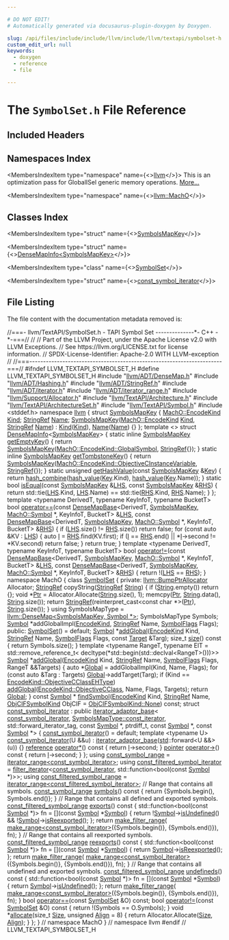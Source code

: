 ```yaml
---

# DO NOT EDIT!
# Automatically generated via docusaurus-plugin-doxygen by Doxygen.

slug: /api/files/include/include/llvm/include/llvm/textapi/symbolset-h
custom_edit_url: null
keywords:
  - doxygen
  - reference
  - file

---
```





# The `SymbolSet.h` File Reference

<DoxygenPage pluginConfig={pluginConfig}>



## Included Headers

<IncludesList>
<IncludesListItem
  filePath="llvm/ADT/DenseMap.h"
  permalink="/docs/api/files/include/include/llvm/include/llvm/adt/densemap-h"
  isLocal="true" />
<IncludesListItem
  filePath="llvm/ADT/Hashing.h"
  permalink="/docs/api/files/include/include/llvm/include/llvm/adt/hashing-h"
  isLocal="true" />
<IncludesListItem
  filePath="llvm/ADT/StringRef.h"
  permalink="/docs/api/files/include/include/llvm/include/llvm/adt/stringref-h"
  isLocal="true" />
<IncludesListItem
  filePath="llvm/ADT/iterator.h"
  permalink="/docs/api/files/include/include/llvm/include/llvm/adt/iterator-h"
  isLocal="true" />
<IncludesListItem
  filePath="llvm/ADT/iterator_range.h"
  permalink="/docs/api/files/include/include/llvm/include/llvm/adt/iterator-range-h"
  isLocal="true" />
<IncludesListItem
  filePath="llvm/Support/Allocator.h"
  permalink="/docs/api/files/include/include/llvm/include/llvm/support/allocator-h"
  isLocal="true" />
<IncludesListItem
  filePath="llvm/TextAPI/Architecture.h"
  permalink="/docs/api/files/include/include/llvm/include/llvm/textapi/architecture-h"
  isLocal="true" />
<IncludesListItem
  filePath="llvm/TextAPI/ArchitectureSet.h"
  permalink="/docs/api/files/include/include/llvm/include/llvm/textapi/architectureset-h"
  isLocal="true" />
<IncludesListItem
  filePath="llvm/TextAPI/Symbol.h"
  permalink="/docs/api/files/include/include/llvm/include/llvm/textapi/symbol-h"
  isLocal="true" />
<IncludesListItem
  filePath="stddef.h"
  permalink=""
  isLocal="false" />
</IncludesList>

## Namespaces Index

<MembersIndex>

<MembersIndexItem
  type="namespace"
  name={<><a href="/docs/api/namespaces/llvm">llvm</a></>}>
This is an optimization pass for GlobalISel generic memory operations. <a href="/docs/api/namespaces/llvm/#details">More...</a>
</MembersIndexItem>

<MembersIndexItem
  type="namespace"
  name={<><a href="/docs/api/namespaces/llvm/macho">llvm::MachO</a></>}>
</MembersIndexItem>

</MembersIndex>

## Classes Index

<MembersIndex>

<MembersIndexItem
  type="struct"
  name={<><a href="/docs/api/structs/llvm/symbolsmapkey">SymbolsMapKey</a></>}>
</MembersIndexItem>

<MembersIndexItem
  type="struct"
  name={<><a href="/docs/api/structs/llvm/densemapinfo-4419323fe1870f687cbe8676cd896455">DenseMapInfo&lt;SymbolsMapKey&gt;</a></>}>
</MembersIndexItem>

<MembersIndexItem
  type="class"
  name={<><a href="/docs/api/classes/llvm/macho/symbolset">SymbolSet</a></>}>
</MembersIndexItem>

<MembersIndexItem
  type="struct"
  name={<><a href="/docs/api/structs/llvm/macho/symbolset/const-symbol-iterator">const_symbol_iterator</a></>}>
</MembersIndexItem>

</MembersIndex>


## File Listing

The file content with the documentation metadata removed is:

<ProgramListing>

<Link id="l00001" /><CodeLine lineNumber="1"><span class="doxyHighlightComment">//===- llvm/TextAPI/SymbolSet.h - TAPI Symbol Set --------------&#42;- C++ -&#42;-===//</span></CodeLine>
<Link id="l00002" /><CodeLine lineNumber="2"><span class="doxyHighlightComment">//</span></CodeLine>
<Link id="l00003" /><CodeLine lineNumber="3"><span class="doxyHighlightComment">// Part of the LLVM Project, under the Apache License v2.0 with LLVM Exceptions.</span></CodeLine>
<Link id="l00004" /><CodeLine lineNumber="4"><span class="doxyHighlightComment">// See https://llvm.org/LICENSE.txt for license information.</span></CodeLine>
<Link id="l00005" /><CodeLine lineNumber="5"><span class="doxyHighlightComment">// SPDX-License-Identifier: Apache-2.0 WITH LLVM-exception</span></CodeLine>
<Link id="l00006" /><CodeLine lineNumber="6"><span class="doxyHighlightComment">//</span></CodeLine>
<Link id="l00007" /><CodeLine lineNumber="7"><span class="doxyHighlightComment">//===----------------------------------------------------------------------===//</span></CodeLine>
<Link id="l00008" /><CodeLine lineNumber="8"></CodeLine>
<Link id="l00009" /><CodeLine lineNumber="9"><span class="doxyHighlightPreprocessor">#ifndef LLVM&#95;TEXTAPI&#95;SYMBOLSET&#95;H</span></CodeLine>
<Link id="l00010" /><CodeLine lineNumber="10"><span class="doxyHighlightPreprocessor">#define LLVM&#95;TEXTAPI&#95;SYMBOLSET&#95;H</span></CodeLine>
<Link id="l00011" /><CodeLine lineNumber="11"></CodeLine>
<Link id="l00012" /><CodeLine lineNumber="12"><span class="doxyHighlightPreprocessor">#include &quot;<a href="/docs/api/files/include/include/llvm/include/llvm/adt/densemap-h">llvm/ADT/DenseMap.h</a>&quot;</span></CodeLine>
<Link id="l00013" /><CodeLine lineNumber="13"><span class="doxyHighlightPreprocessor">#include &quot;<a href="/docs/api/files/include/include/llvm/include/llvm/adt/hashing-h">llvm/ADT/Hashing.h</a>&quot;</span></CodeLine>
<Link id="l00014" /><CodeLine lineNumber="14"><span class="doxyHighlightPreprocessor">#include &quot;<a href="/docs/api/files/include/include/llvm/include/llvm/adt/stringref-h">llvm/ADT/StringRef.h</a>&quot;</span></CodeLine>
<Link id="l00015" /><CodeLine lineNumber="15"><span class="doxyHighlightPreprocessor">#include &quot;<a href="/docs/api/files/include/include/llvm/include/llvm/adt/iterator-h">llvm/ADT/iterator.h</a>&quot;</span></CodeLine>
<Link id="l00016" /><CodeLine lineNumber="16"><span class="doxyHighlightPreprocessor">#include &quot;<a href="/docs/api/files/include/include/llvm/include/llvm/adt/iterator-range-h">llvm/ADT/iterator&#95;range.h</a>&quot;</span></CodeLine>
<Link id="l00017" /><CodeLine lineNumber="17"><span class="doxyHighlightPreprocessor">#include &quot;<a href="/docs/api/files/include/include/llvm/include/llvm/support/allocator-h">llvm/Support/Allocator.h</a>&quot;</span></CodeLine>
<Link id="l00018" /><CodeLine lineNumber="18"><span class="doxyHighlightPreprocessor">#include &quot;<a href="/docs/api/files/include/include/llvm/include/llvm/textapi/architecture-h">llvm/TextAPI/Architecture.h</a>&quot;</span></CodeLine>
<Link id="l00019" /><CodeLine lineNumber="19"><span class="doxyHighlightPreprocessor">#include &quot;<a href="/docs/api/files/include/include/llvm/include/llvm/textapi/architectureset-h">llvm/TextAPI/ArchitectureSet.h</a>&quot;</span></CodeLine>
<Link id="l00020" /><CodeLine lineNumber="20"><span class="doxyHighlightPreprocessor">#include &quot;<a href="/docs/api/files/include/include/llvm/include/llvm/textapi/symbol-h">llvm/TextAPI/Symbol.h</a>&quot;</span></CodeLine>
<Link id="l00021" /><CodeLine lineNumber="21"><span class="doxyHighlightPreprocessor">#include &lt;stddef.h&gt;</span></CodeLine>
<Link id="l00022" /><CodeLine lineNumber="22"></CodeLine>
<Link id="l00023" /><CodeLine lineNumber="23"><span class="doxyHighlightKeyword">namespace </span><span class="doxyHighlight"><a href="/docs/api/namespaces/llvm">llvm</a> &#123;</span></CodeLine>
<Link id="l00024" /><CodeLine lineNumber="24"></CodeLine>
<Link id="l00025" /><CodeLine lineNumber="25" lineLink="/docs/api/structs/llvm/symbolsmapkey"><span class="doxyHighlightKeyword">struct </span><span class="doxyHighlight"><a href="/docs/api/structs/llvm/symbolsmapkey/#ab514f0e7c2d7538eebf63d793d706527">SymbolsMapKey</a> &#123;</span></CodeLine>
<Link id="l00026" /><CodeLine lineNumber="26" lineLink="/docs/api/structs/llvm/symbolsmapkey/#ae9c421602a892eadfe3e7fbe2c8a2f96"><span class="doxyHighlight">  <a href="/docs/api/namespaces/llvm/macho/#aaa6d69f240a43a0024742035255f09ad">MachO::EncodeKind</a> <a href="/docs/api/structs/llvm/symbolsmapkey/#ae9c421602a892eadfe3e7fbe2c8a2f96">Kind</a>;</span></CodeLine>
<Link id="l00027" /><CodeLine lineNumber="27" lineLink="/docs/api/structs/llvm/symbolsmapkey/#aa554db5f133c0ba9727c2445ae4f0655"><span class="doxyHighlight">  <a href="/docs/api/classes/llvm/stringref">StringRef</a> <a href="/docs/api/structs/llvm/symbolsmapkey/#aa554db5f133c0ba9727c2445ae4f0655">Name</a>;</span></CodeLine>
<Link id="l00028" /><CodeLine lineNumber="28"></CodeLine>
<Link id="l00029" /><CodeLine lineNumber="29" lineLink="/docs/api/structs/llvm/symbolsmapkey/#ab514f0e7c2d7538eebf63d793d706527"><span class="doxyHighlight">  <a href="/docs/api/structs/llvm/symbolsmapkey/#ab514f0e7c2d7538eebf63d793d706527">SymbolsMapKey</a>(<a href="/docs/api/namespaces/llvm/macho/#aaa6d69f240a43a0024742035255f09ad">MachO::EncodeKind</a> <a href="/docs/api/structs/llvm/symbolsmapkey/#ae9c421602a892eadfe3e7fbe2c8a2f96">Kind</a>, <a href="/docs/api/classes/llvm/stringref">StringRef</a> <a href="/docs/api/structs/llvm/symbolsmapkey/#aa554db5f133c0ba9727c2445ae4f0655">Name</a>)</span></CodeLine>
<Link id="l00030" /><CodeLine lineNumber="30"><span class="doxyHighlight">      : <a href="/docs/api/structs/llvm/symbolsmapkey/#ae9c421602a892eadfe3e7fbe2c8a2f96">Kind</a>(<a href="/docs/api/structs/llvm/symbolsmapkey/#ae9c421602a892eadfe3e7fbe2c8a2f96">Kind</a>), <a href="/docs/api/structs/llvm/symbolsmapkey/#aa554db5f133c0ba9727c2445ae4f0655">Name</a>(<a href="/docs/api/structs/llvm/symbolsmapkey/#aa554db5f133c0ba9727c2445ae4f0655">Name</a>) &#123;&#125;</span></CodeLine>
<Link id="l00031" /><CodeLine lineNumber="31"><span class="doxyHighlight">&#125;;</span></CodeLine>
<Link id="l00032" /><CodeLine lineNumber="32" lineLink="/docs/api/structs/llvm/densemapinfo-4419323fe1870f687cbe8676cd896455"><span class="doxyHighlightKeyword">template</span><span class="doxyHighlight"> &lt;&gt; </span><span class="doxyHighlightKeyword">struct </span><span class="doxyHighlight"><a href="/docs/api/structs/llvm/densemapinfo">DenseMapInfo</a>&lt;<a href="/docs/api/structs/llvm/symbolsmapkey">SymbolsMapKey</a>&gt; &#123;</span></CodeLine>
<Link id="l00033" /><CodeLine lineNumber="33" lineLink="/docs/api/structs/llvm/densemapinfo-4419323fe1870f687cbe8676cd896455/#a2f40e77fc35a0a0e99ec3e95e93dea5d"><span class="doxyHighlight">  </span><span class="doxyHighlightKeyword">static</span><span class="doxyHighlight"> </span><span class="doxyHighlightKeyword">inline</span><span class="doxyHighlight"> <a href="/docs/api/structs/llvm/symbolsmapkey">SymbolsMapKey</a> <a href="/docs/api/structs/llvm/densemapinfo-4419323fe1870f687cbe8676cd896455/#a2f40e77fc35a0a0e99ec3e95e93dea5d">getEmptyKey</a>() &#123;</span></CodeLine>
<Link id="l00034" /><CodeLine lineNumber="34"><span class="doxyHighlight">    </span><span class="doxyHighlightKeywordFlow">return</span><span class="doxyHighlight"> <a href="/docs/api/structs/llvm/symbolsmapkey">SymbolsMapKey</a>(<a href="/docs/api/namespaces/llvm/macho/#aaa6d69f240a43a0024742035255f09adac49f2966d60d1973e56e22359e377e68">MachO::EncodeKind::GlobalSymbol</a>, <a href="/docs/api/classes/llvm/stringref">StringRef</a>&#123;&#125;);</span></CodeLine>
<Link id="l00035" /><CodeLine lineNumber="35"><span class="doxyHighlight">  &#125;</span></CodeLine>
<Link id="l00036" /><CodeLine lineNumber="36"></CodeLine>
<Link id="l00037" /><CodeLine lineNumber="37" lineLink="/docs/api/structs/llvm/densemapinfo-4419323fe1870f687cbe8676cd896455/#a819ff26f5a0518843fca4b96af6fc81e"><span class="doxyHighlight">  </span><span class="doxyHighlightKeyword">static</span><span class="doxyHighlight"> </span><span class="doxyHighlightKeyword">inline</span><span class="doxyHighlight"> <a href="/docs/api/structs/llvm/symbolsmapkey">SymbolsMapKey</a> <a href="/docs/api/structs/llvm/densemapinfo-4419323fe1870f687cbe8676cd896455/#a819ff26f5a0518843fca4b96af6fc81e">getTombstoneKey</a>() &#123;</span></CodeLine>
<Link id="l00038" /><CodeLine lineNumber="38"><span class="doxyHighlight">    </span><span class="doxyHighlightKeywordFlow">return</span><span class="doxyHighlight"> <a href="/docs/api/structs/llvm/symbolsmapkey">SymbolsMapKey</a>(<a href="/docs/api/namespaces/llvm/macho/#aaa6d69f240a43a0024742035255f09ada305fbf91fddce55318beefeb7170a5af">MachO::EncodeKind::ObjectiveCInstanceVariable</a>,</span></CodeLine>
<Link id="l00039" /><CodeLine lineNumber="39"><span class="doxyHighlight">                         <a href="/docs/api/classes/llvm/stringref">StringRef</a>&#123;&#125;);</span></CodeLine>
<Link id="l00040" /><CodeLine lineNumber="40"><span class="doxyHighlight">  &#125;</span></CodeLine>
<Link id="l00041" /><CodeLine lineNumber="41"></CodeLine>
<Link id="l00042" /><CodeLine lineNumber="42" lineLink="/docs/api/structs/llvm/densemapinfo-4419323fe1870f687cbe8676cd896455/#afc8a06450d2ef41586ff0e3d282f5efc"><span class="doxyHighlight">  </span><span class="doxyHighlightKeyword">static</span><span class="doxyHighlight"> </span><span class="doxyHighlightKeywordType">unsigned</span><span class="doxyHighlight"> <a href="/docs/api/structs/llvm/densemapinfo-4419323fe1870f687cbe8676cd896455/#afc8a06450d2ef41586ff0e3d282f5efc">getHashValue</a>(</span><span class="doxyHighlightKeyword">const</span><span class="doxyHighlight"> <a href="/docs/api/structs/llvm/symbolsmapkey">SymbolsMapKey</a> &amp;<a href="/docs/api/namespaces/llvm/#a98c6256d0644613c6b5b3e2ef06ef5ce">Key</a>) &#123;</span></CodeLine>
<Link id="l00043" /><CodeLine lineNumber="43"><span class="doxyHighlight">    </span><span class="doxyHighlightKeywordFlow">return</span><span class="doxyHighlight"> <a href="/docs/api/namespaces/llvm/#add71474638430694c84640146383fc44">hash&#95;combine</a>(<a href="/docs/api/namespaces/llvm/#a0e2e479cf4860dc8a00614e36ee3d5e9">hash&#95;value</a>(<a href="/docs/api/namespaces/llvm/#a98c6256d0644613c6b5b3e2ef06ef5ce">Key</a>.Kind), <a href="/docs/api/namespaces/llvm/#a0e2e479cf4860dc8a00614e36ee3d5e9">hash&#95;value</a>(<a href="/docs/api/namespaces/llvm/#a98c6256d0644613c6b5b3e2ef06ef5ce">Key</a>.Name));</span></CodeLine>
<Link id="l00044" /><CodeLine lineNumber="44"><span class="doxyHighlight">  &#125;</span></CodeLine>
<Link id="l00045" /><CodeLine lineNumber="45"></CodeLine>
<Link id="l00046" /><CodeLine lineNumber="46" lineLink="/docs/api/structs/llvm/densemapinfo-4419323fe1870f687cbe8676cd896455/#af74f63eaca5129545d4e786dd6250e2f"><span class="doxyHighlight">  </span><span class="doxyHighlightKeyword">static</span><span class="doxyHighlight"> </span><span class="doxyHighlightKeywordType">bool</span><span class="doxyHighlight"> <a href="/docs/api/structs/llvm/densemapinfo-4419323fe1870f687cbe8676cd896455/#af74f63eaca5129545d4e786dd6250e2f">isEqual</a>(</span><span class="doxyHighlightKeyword">const</span><span class="doxyHighlight"> <a href="/docs/api/structs/llvm/symbolsmapkey">SymbolsMapKey</a> &amp;<a href="/docs/api/files/lib/lib/target/lib/target/x86/x86partialreduction-cpp/#a9e1483f7215664a2315c53c3558d9a8d">LHS</a>, </span><span class="doxyHighlightKeyword">const</span><span class="doxyHighlight"> <a href="/docs/api/structs/llvm/symbolsmapkey">SymbolsMapKey</a> &amp;<a href="/docs/api/files/lib/lib/target/lib/target/x86/x86partialreduction-cpp/#a87b8bfbbe9d8f7146d7f20a5fb42efd0">RHS</a>) &#123;</span></CodeLine>
<Link id="l00047" /><CodeLine lineNumber="47"><span class="doxyHighlight">    </span><span class="doxyHighlightKeywordFlow">return</span><span class="doxyHighlight"> std::tie(<a href="/docs/api/files/lib/lib/target/lib/target/x86/x86partialreduction-cpp/#a9e1483f7215664a2315c53c3558d9a8d">LHS</a>.Kind, <a href="/docs/api/files/lib/lib/target/lib/target/x86/x86partialreduction-cpp/#a9e1483f7215664a2315c53c3558d9a8d">LHS</a>.Name) == std::tie(<a href="/docs/api/files/lib/lib/target/lib/target/x86/x86partialreduction-cpp/#a87b8bfbbe9d8f7146d7f20a5fb42efd0">RHS</a>.Kind, <a href="/docs/api/files/lib/lib/target/lib/target/x86/x86partialreduction-cpp/#a87b8bfbbe9d8f7146d7f20a5fb42efd0">RHS</a>.Name);</span></CodeLine>
<Link id="l00048" /><CodeLine lineNumber="48"><span class="doxyHighlight">  &#125;</span></CodeLine>
<Link id="l00049" /><CodeLine lineNumber="49"><span class="doxyHighlight">&#125;;</span></CodeLine>
<Link id="l00050" /><CodeLine lineNumber="50"></CodeLine>
<Link id="l00051" /><CodeLine lineNumber="51"><span class="doxyHighlightKeyword">template</span><span class="doxyHighlight"> &lt;</span><span class="doxyHighlightKeyword">typename</span><span class="doxyHighlight"> DerivedT, </span><span class="doxyHighlightKeyword">typename</span><span class="doxyHighlight"> KeyInfoT, </span><span class="doxyHighlightKeyword">typename</span><span class="doxyHighlight"> BucketT&gt;</span></CodeLine>
<Link id="l00052" /><CodeLine lineNumber="52" lineLink="/docs/api/namespaces/llvm/#ae56f88934b34bc985a8f0519cede25f4"><span class="doxyHighlightKeywordType">bool</span><span class="doxyHighlight"> <a href="/docs/api/namespaces/llvm/#a4d812a2dd18aa186c164447e20e348e7">operator==</a>(</span><span class="doxyHighlightKeyword">const</span><span class="doxyHighlight"> <a href="/docs/api/classes/llvm/densemapbase">DenseMapBase</a>&lt;DerivedT, <a href="/docs/api/structs/llvm/symbolsmapkey">SymbolsMapKey</a>, <a href="/docs/api/classes/llvm/macho/symbol">MachO::Symbol</a> &#42;,</span></CodeLine>
<Link id="l00053" /><CodeLine lineNumber="53"><span class="doxyHighlight">                                   KeyInfoT, BucketT&gt; &amp;<a href="/docs/api/files/lib/lib/target/lib/target/x86/x86partialreduction-cpp/#a9e1483f7215664a2315c53c3558d9a8d">LHS</a>,</span></CodeLine>
<Link id="l00054" /><CodeLine lineNumber="54"><span class="doxyHighlight">                </span><span class="doxyHighlightKeyword">const</span><span class="doxyHighlight"> <a href="/docs/api/classes/llvm/densemapbase">DenseMapBase</a>&lt;DerivedT, <a href="/docs/api/structs/llvm/symbolsmapkey">SymbolsMapKey</a>, <a href="/docs/api/classes/llvm/macho/symbol">MachO::Symbol</a> &#42;,</span></CodeLine>
<Link id="l00055" /><CodeLine lineNumber="55"><span class="doxyHighlight">                                   KeyInfoT, BucketT&gt; &amp;<a href="/docs/api/files/lib/lib/target/lib/target/x86/x86partialreduction-cpp/#a87b8bfbbe9d8f7146d7f20a5fb42efd0">RHS</a>) &#123;</span></CodeLine>
<Link id="l00056" /><CodeLine lineNumber="56"><span class="doxyHighlight">  </span><span class="doxyHighlightKeywordFlow">if</span><span class="doxyHighlight"> (<a href="/docs/api/files/lib/lib/target/lib/target/x86/x86partialreduction-cpp/#a9e1483f7215664a2315c53c3558d9a8d">LHS</a>.size() != <a href="/docs/api/files/lib/lib/target/lib/target/x86/x86partialreduction-cpp/#a87b8bfbbe9d8f7146d7f20a5fb42efd0">RHS</a>.size())</span></CodeLine>
<Link id="l00057" /><CodeLine lineNumber="57"><span class="doxyHighlight">    </span><span class="doxyHighlightKeywordFlow">return</span><span class="doxyHighlight"> </span><span class="doxyHighlightKeyword">false</span><span class="doxyHighlight">;</span></CodeLine>
<Link id="l00058" /><CodeLine lineNumber="58"><span class="doxyHighlight">  </span><span class="doxyHighlightKeywordFlow">for</span><span class="doxyHighlight"> (</span><span class="doxyHighlightKeyword">const</span><span class="doxyHighlight"> </span><span class="doxyHighlightKeyword">auto</span><span class="doxyHighlight"> &amp;KV : <a href="/docs/api/files/lib/lib/target/lib/target/x86/x86partialreduction-cpp/#a9e1483f7215664a2315c53c3558d9a8d">LHS</a>) &#123;</span></CodeLine>
<Link id="l00059" /><CodeLine lineNumber="59"><span class="doxyHighlight">    </span><span class="doxyHighlightKeyword">auto</span><span class="doxyHighlight"> <a href="/docs/api/files/lib/lib/support/md5-cpp/#ac0eafdc9ee161b71e7af98af736952fd">I</a> = <a href="/docs/api/files/lib/lib/target/lib/target/x86/x86partialreduction-cpp/#a87b8bfbbe9d8f7146d7f20a5fb42efd0">RHS</a>.find(KV.first);</span></CodeLine>
<Link id="l00060" /><CodeLine lineNumber="60"><span class="doxyHighlight">    </span><span class="doxyHighlightKeywordFlow">if</span><span class="doxyHighlight"> (<a href="/docs/api/files/lib/lib/support/md5-cpp/#ac0eafdc9ee161b71e7af98af736952fd">I</a> == <a href="/docs/api/files/lib/lib/target/lib/target/x86/x86partialreduction-cpp/#a87b8bfbbe9d8f7146d7f20a5fb42efd0">RHS</a>.end() || &#42;<a href="/docs/api/files/lib/lib/support/md5-cpp/#ac0eafdc9ee161b71e7af98af736952fd">I</a>-&gt;second != &#42;KV.second)</span></CodeLine>
<Link id="l00061" /><CodeLine lineNumber="61"><span class="doxyHighlight">      </span><span class="doxyHighlightKeywordFlow">return</span><span class="doxyHighlight"> </span><span class="doxyHighlightKeyword">false</span><span class="doxyHighlight">;</span></CodeLine>
<Link id="l00062" /><CodeLine lineNumber="62"><span class="doxyHighlight">  &#125;</span></CodeLine>
<Link id="l00063" /><CodeLine lineNumber="63"><span class="doxyHighlight">  </span><span class="doxyHighlightKeywordFlow">return</span><span class="doxyHighlight"> </span><span class="doxyHighlightKeyword">true</span><span class="doxyHighlight">;</span></CodeLine>
<Link id="l00064" /><CodeLine lineNumber="64"><span class="doxyHighlight">&#125;</span></CodeLine>
<Link id="l00065" /><CodeLine lineNumber="65"></CodeLine>
<Link id="l00066" /><CodeLine lineNumber="66"><span class="doxyHighlightKeyword">template</span><span class="doxyHighlight"> &lt;</span><span class="doxyHighlightKeyword">typename</span><span class="doxyHighlight"> DerivedT, </span><span class="doxyHighlightKeyword">typename</span><span class="doxyHighlight"> KeyInfoT, </span><span class="doxyHighlightKeyword">typename</span><span class="doxyHighlight"> BucketT&gt;</span></CodeLine>
<Link id="l00067" /><CodeLine lineNumber="67" lineLink="/docs/api/namespaces/llvm/#a9072b692d24e602f3658c7e09bbc8bda"><span class="doxyHighlightKeywordType">bool</span><span class="doxyHighlight"> <a href="/docs/api/namespaces/llvm/#a2f883c895f4d244f4ed56ed8a8c160c1">operator!=</a>(</span><span class="doxyHighlightKeyword">const</span><span class="doxyHighlight"> <a href="/docs/api/classes/llvm/densemapbase">DenseMapBase</a>&lt;DerivedT, <a href="/docs/api/structs/llvm/symbolsmapkey">SymbolsMapKey</a>, <a href="/docs/api/classes/llvm/macho/symbol">MachO::Symbol</a> &#42;,</span></CodeLine>
<Link id="l00068" /><CodeLine lineNumber="68"><span class="doxyHighlight">                                   KeyInfoT, BucketT&gt; &amp;<a href="/docs/api/files/lib/lib/target/lib/target/x86/x86partialreduction-cpp/#a9e1483f7215664a2315c53c3558d9a8d">LHS</a>,</span></CodeLine>
<Link id="l00069" /><CodeLine lineNumber="69"><span class="doxyHighlight">                </span><span class="doxyHighlightKeyword">const</span><span class="doxyHighlight"> <a href="/docs/api/classes/llvm/densemapbase">DenseMapBase</a>&lt;DerivedT, <a href="/docs/api/structs/llvm/symbolsmapkey">SymbolsMapKey</a>, <a href="/docs/api/classes/llvm/macho/symbol">MachO::Symbol</a> &#42;,</span></CodeLine>
<Link id="l00070" /><CodeLine lineNumber="70"><span class="doxyHighlight">                                   KeyInfoT, BucketT&gt; &amp;<a href="/docs/api/files/lib/lib/target/lib/target/x86/x86partialreduction-cpp/#a87b8bfbbe9d8f7146d7f20a5fb42efd0">RHS</a>) &#123;</span></CodeLine>
<Link id="l00071" /><CodeLine lineNumber="71"><span class="doxyHighlight">  </span><span class="doxyHighlightKeywordFlow">return</span><span class="doxyHighlight"> !(<a href="/docs/api/files/lib/lib/target/lib/target/x86/x86partialreduction-cpp/#a9e1483f7215664a2315c53c3558d9a8d">LHS</a> == <a href="/docs/api/files/lib/lib/target/lib/target/x86/x86partialreduction-cpp/#a87b8bfbbe9d8f7146d7f20a5fb42efd0">RHS</a>);</span></CodeLine>
<Link id="l00072" /><CodeLine lineNumber="72"><span class="doxyHighlight">&#125;</span></CodeLine>
<Link id="l00073" /><CodeLine lineNumber="73"></CodeLine>
<Link id="l00074" /><CodeLine lineNumber="74"><span class="doxyHighlightKeyword">namespace </span><span class="doxyHighlight">MachO &#123;</span></CodeLine>
<Link id="l00075" /><CodeLine lineNumber="75"></CodeLine>
<Link id="l00076" /><CodeLine lineNumber="76" lineLink="/docs/api/classes/llvm/macho/symbolset"><span class="doxyHighlightKeyword">class </span><span class="doxyHighlight"><a href="/docs/api/classes/llvm/macho/symbolset/#adbed8cead6ac8d0b4b9cd1ec3b50b72d">SymbolSet</a> &#123;</span></CodeLine>
<Link id="l00077" /><CodeLine lineNumber="77"><span class="doxyHighlightKeyword">private</span><span class="doxyHighlight">:</span></CodeLine>
<Link id="l00078" /><CodeLine lineNumber="78"><span class="doxyHighlight">  <a href="/docs/api/namespaces/llvm/#a8e612822d4ba7bb36c9c79582a567108">llvm::BumpPtrAllocator</a> Allocator;</span></CodeLine>
<Link id="l00079" /><CodeLine lineNumber="79"><span class="doxyHighlight">  <a href="/docs/api/classes/llvm/stringref">StringRef</a> copyString(<a href="/docs/api/classes/llvm/stringref">StringRef</a> <a href="/docs/api/namespaces/llvm/#ac226f3d2b9ca090171a8e0a8cb92c343a27118326006d3829667a400ad23d5d98">String</a>) &#123;</span></CodeLine>
<Link id="l00080" /><CodeLine lineNumber="80"><span class="doxyHighlight">    </span><span class="doxyHighlightKeywordFlow">if</span><span class="doxyHighlight"> (<a href="/docs/api/namespaces/llvm/#ac226f3d2b9ca090171a8e0a8cb92c343a27118326006d3829667a400ad23d5d98">String</a>.empty())</span></CodeLine>
<Link id="l00081" /><CodeLine lineNumber="81"><span class="doxyHighlight">      </span><span class="doxyHighlightKeywordFlow">return</span><span class="doxyHighlight"> &#123;&#125;;</span></CodeLine>
<Link id="l00082" /><CodeLine lineNumber="82"><span class="doxyHighlight">    </span><span class="doxyHighlightKeywordType">void</span><span class="doxyHighlight"> &#42;<a href="/docs/api/files/lib/lib/analysis/targetlibraryinfo-cpp/#aca185e6d0e9f423dbb24440206454872a11dbf501abf829b3ab7049c2d3a8a053">Ptr</a> = Allocator.Allocate(<a href="/docs/api/namespaces/llvm/#ac226f3d2b9ca090171a8e0a8cb92c343a27118326006d3829667a400ad23d5d98">String</a>.size(), 1);</span></CodeLine>
<Link id="l00083" /><CodeLine lineNumber="83"><span class="doxyHighlight">    memcpy(<a href="/docs/api/files/lib/lib/analysis/targetlibraryinfo-cpp/#aca185e6d0e9f423dbb24440206454872a11dbf501abf829b3ab7049c2d3a8a053">Ptr</a>, <a href="/docs/api/namespaces/llvm/#ac226f3d2b9ca090171a8e0a8cb92c343a27118326006d3829667a400ad23d5d98">String</a>.data(), <a href="/docs/api/namespaces/llvm/#ac226f3d2b9ca090171a8e0a8cb92c343a27118326006d3829667a400ad23d5d98">String</a>.size());</span></CodeLine>
<Link id="l00084" /><CodeLine lineNumber="84"><span class="doxyHighlight">    </span><span class="doxyHighlightKeywordFlow">return</span><span class="doxyHighlight"> <a href="/docs/api/classes/llvm/stringref">StringRef</a>(</span><span class="doxyHighlightKeyword">reinterpret&#95;cast&lt;</span><span class="doxyHighlightKeyword">const </span><span class="doxyHighlightKeywordType">char</span><span class="doxyHighlight"> &#42;</span><span class="doxyHighlightKeyword">&gt;</span><span class="doxyHighlight">(<a href="/docs/api/files/lib/lib/analysis/targetlibraryinfo-cpp/#aca185e6d0e9f423dbb24440206454872a11dbf501abf829b3ab7049c2d3a8a053">Ptr</a>), <a href="/docs/api/namespaces/llvm/#ac226f3d2b9ca090171a8e0a8cb92c343a27118326006d3829667a400ad23d5d98">String</a>.size());</span></CodeLine>
<Link id="l00085" /><CodeLine lineNumber="85"><span class="doxyHighlight">  &#125;</span></CodeLine>
<Link id="l00086" /><CodeLine lineNumber="86"></CodeLine>
<Link id="l00087" /><CodeLine lineNumber="87"><span class="doxyHighlight">  </span><span class="doxyHighlightKeyword">using </span><span class="doxyHighlight">SymbolsMapType = <a href="/docs/api/classes/llvm/densemap">llvm::DenseMap&lt;SymbolsMapKey, Symbol &#42;&gt;</a>;</span></CodeLine>
<Link id="l00088" /><CodeLine lineNumber="88"><span class="doxyHighlight">  SymbolsMapType Symbols;</span></CodeLine>
<Link id="l00089" /><CodeLine lineNumber="89"></CodeLine>
<Link id="l00090" /><CodeLine lineNumber="90"><span class="doxyHighlight">  <a href="/docs/api/classes/llvm/macho/symbol">Symbol</a> &#42;addGlobalImpl(<a href="/docs/api/namespaces/llvm/macho/#aaa6d69f240a43a0024742035255f09ad">EncodeKind</a>, <a href="/docs/api/classes/llvm/stringref">StringRef</a> Name, <a href="/docs/api/namespaces/llvm/macho/#abf69d7d02356968b4f36bc37bcbfe5b4">SymbolFlags</a> Flags);</span></CodeLine>
<Link id="l00091" /><CodeLine lineNumber="91"></CodeLine>
<Link id="l00092" /><CodeLine lineNumber="92"><span class="doxyHighlightKeyword">public</span><span class="doxyHighlight">:</span></CodeLine>
<Link id="l00093" /><CodeLine lineNumber="93" lineLink="/docs/api/classes/llvm/macho/symbolset/#adbed8cead6ac8d0b4b9cd1ec3b50b72d"><span class="doxyHighlight">  <a href="/docs/api/classes/llvm/macho/symbolset/#adbed8cead6ac8d0b4b9cd1ec3b50b72d">SymbolSet</a>() = </span><span class="doxyHighlightKeywordFlow">default</span><span class="doxyHighlight">;</span></CodeLine>
<Link id="l00094" /><CodeLine lineNumber="94"><span class="doxyHighlight">  <a href="/docs/api/classes/llvm/macho/symbol">Symbol</a> &#42;<a href="/docs/api/classes/llvm/macho/symbolset/#a848ad2ebb95a550085abd6c330e5176b">addGlobal</a>(<a href="/docs/api/namespaces/llvm/macho/#aaa6d69f240a43a0024742035255f09ad">EncodeKind</a> Kind, <a href="/docs/api/classes/llvm/stringref">StringRef</a> Name, <a href="/docs/api/namespaces/llvm/macho/#abf69d7d02356968b4f36bc37bcbfe5b4">SymbolFlags</a> Flags,</span></CodeLine>
<Link id="l00095" /><CodeLine lineNumber="95"><span class="doxyHighlight">                    </span><span class="doxyHighlightKeyword">const</span><span class="doxyHighlight"> <a href="/docs/api/classes/llvm/macho/target">Target</a> &amp;Targ);</span></CodeLine>
<Link id="l00096" /><CodeLine lineNumber="96" lineLink="/docs/api/classes/llvm/macho/symbolset/#ab697da035f4b62c1d2d0a223524294d2"><span class="doxyHighlight">  </span><span class="doxyHighlightKeywordType">size&#95;t</span><span class="doxyHighlight"> <a href="/docs/api/classes/llvm/macho/symbolset/#ab697da035f4b62c1d2d0a223524294d2">size</a>()</span><span class="doxyHighlightKeyword"> const </span><span class="doxyHighlight">&#123; </span><span class="doxyHighlightKeywordFlow">return</span><span class="doxyHighlight"> Symbols.size(); &#125;</span></CodeLine>
<Link id="l00097" /><CodeLine lineNumber="97"></CodeLine>
<Link id="l00098" /><CodeLine lineNumber="98"><span class="doxyHighlight">  </span><span class="doxyHighlightKeyword">template</span><span class="doxyHighlight"> &lt;</span><span class="doxyHighlightKeyword">typename</span><span class="doxyHighlight"> RangeT, </span><span class="doxyHighlightKeyword">typename</span><span class="doxyHighlight"> ElT = std::remove&#95;reference&#95;t&lt;</span></CodeLine>
<Link id="l00099" /><CodeLine lineNumber="99"><span class="doxyHighlight">                                 </span><span class="doxyHighlightKeyword">decltype</span><span class="doxyHighlight">(&#42;std::begin(std::declval&lt;RangeT&gt;()))&gt;&gt;</span></CodeLine>
<Link id="l00100" /><CodeLine lineNumber="100" lineLink="/docs/api/classes/llvm/macho/symbolset/#a4df5c5d9fd1de7136044f0ea07f8379e"><span class="doxyHighlight">  <a href="/docs/api/classes/llvm/macho/symbol">Symbol</a> &#42;<a href="/docs/api/classes/llvm/macho/symbolset/#a4df5c5d9fd1de7136044f0ea07f8379e">addGlobal</a>(<a href="/docs/api/namespaces/llvm/macho/#aaa6d69f240a43a0024742035255f09ad">EncodeKind</a> Kind, <a href="/docs/api/classes/llvm/stringref">StringRef</a> Name, <a href="/docs/api/namespaces/llvm/macho/#abf69d7d02356968b4f36bc37bcbfe5b4">SymbolFlags</a> Flags,</span></CodeLine>
<Link id="l00101" /><CodeLine lineNumber="101"><span class="doxyHighlight">                    RangeT &amp;&amp;Targets) &#123;</span></CodeLine>
<Link id="l00102" /><CodeLine lineNumber="102"><span class="doxyHighlight">    </span><span class="doxyHighlightKeyword">auto</span><span class="doxyHighlight"> &#42;<a href="/docs/api/namespaces/llvm/#a9aa6dce3613309b3509522a00d6569bfa4cc6684df7b4a92b1dec6fce3264fac8">Global</a> = addGlobalImpl(Kind, Name, Flags);</span></CodeLine>
<Link id="l00103" /><CodeLine lineNumber="103"><span class="doxyHighlight">    </span><span class="doxyHighlightKeywordFlow">for</span><span class="doxyHighlight"> (</span><span class="doxyHighlightKeyword">const</span><span class="doxyHighlight"> </span><span class="doxyHighlightKeyword">auto</span><span class="doxyHighlight"> &amp;Targ : Targets)</span></CodeLine>
<Link id="l00104" /><CodeLine lineNumber="104"><span class="doxyHighlight">      <a href="/docs/api/namespaces/llvm/#a9aa6dce3613309b3509522a00d6569bfa4cc6684df7b4a92b1dec6fce3264fac8">Global</a>-&gt;addTarget(Targ);</span></CodeLine>
<Link id="l00105" /><CodeLine lineNumber="105"><span class="doxyHighlight">    </span><span class="doxyHighlightKeywordFlow">if</span><span class="doxyHighlight"> (Kind == <a href="/docs/api/namespaces/llvm/macho/#aaa6d69f240a43a0024742035255f09ada54da6ac4046a5d0d1b4c31bc3dc43247">EncodeKind::ObjectiveCClassEHType</a>)</span></CodeLine>
<Link id="l00106" /><CodeLine lineNumber="106"><span class="doxyHighlight">      <a href="/docs/api/classes/llvm/macho/symbolset/#a848ad2ebb95a550085abd6c330e5176b">addGlobal</a>(<a href="/docs/api/namespaces/llvm/macho/#aaa6d69f240a43a0024742035255f09adabadb331c797ea02208fed9025369cfb1">EncodeKind::ObjectiveCClass</a>, Name, Flags, Targets);</span></CodeLine>
<Link id="l00107" /><CodeLine lineNumber="107"><span class="doxyHighlight">    </span><span class="doxyHighlightKeywordFlow">return</span><span class="doxyHighlight"> <a href="/docs/api/namespaces/llvm/#a9aa6dce3613309b3509522a00d6569bfa4cc6684df7b4a92b1dec6fce3264fac8">Global</a>;</span></CodeLine>
<Link id="l00108" /><CodeLine lineNumber="108"><span class="doxyHighlight">  &#125;</span></CodeLine>
<Link id="l00109" /><CodeLine lineNumber="109"></CodeLine>
<Link id="l00110" /><CodeLine lineNumber="110"><span class="doxyHighlight">  </span><span class="doxyHighlightKeyword">const</span><span class="doxyHighlight"> <a href="/docs/api/classes/llvm/macho/symbol">Symbol</a> &#42;</span></CodeLine>
<Link id="l00111" /><CodeLine lineNumber="111"><span class="doxyHighlight">  <a href="/docs/api/classes/llvm/macho/symbolset/#a8e72259699e3afb05fb24252ee73fce1">findSymbol</a>(<a href="/docs/api/namespaces/llvm/macho/#aaa6d69f240a43a0024742035255f09ad">EncodeKind</a> Kind, <a href="/docs/api/classes/llvm/stringref">StringRef</a> Name,</span></CodeLine>
<Link id="l00112" /><CodeLine lineNumber="112"><span class="doxyHighlight">             <a href="/docs/api/namespaces/llvm/macho/#aa4226b11d55677efb52ce9ab18742568">ObjCIFSymbolKind</a> ObjCIF = <a href="/docs/api/namespaces/llvm/macho/#aa4226b11d55677efb52ce9ab18742568a6adf97f83acf6453d4a6a4b1070f3754">ObjCIFSymbolKind::None</a>) </span><span class="doxyHighlightKeyword">const</span><span class="doxyHighlight">;</span></CodeLine>
<Link id="l00113" /><CodeLine lineNumber="113"></CodeLine>
<Link id="l00114" /><CodeLine lineNumber="114" lineLink="/docs/api/structs/llvm/macho/symbolset/const-symbol-iterator"><span class="doxyHighlight">  </span><span class="doxyHighlightKeyword">struct </span><span class="doxyHighlight"><a href="/docs/api/structs/llvm/macho/symbolset/const-symbol-iterator/#a98cbc2c7f12a828ea808e2204d7dc729">const&#95;symbol&#95;iterator</a></span></CodeLine>
<Link id="l00115" /><CodeLine lineNumber="115"><span class="doxyHighlight">      : </span><span class="doxyHighlightKeyword">public</span><span class="doxyHighlight"> <a href="/docs/api/classes/llvm/iterator-adaptor-base/#a8170d24cedaf5c2a22d8fc0c986529aa">iterator&#95;adaptor&#95;base</a>&lt;</span></CodeLine>
<Link id="l00116" /><CodeLine lineNumber="116"><span class="doxyHighlight">            <a href="/docs/api/structs/llvm/macho/symbolset/const-symbol-iterator/#a98cbc2c7f12a828ea808e2204d7dc729">const&#95;symbol&#95;iterator</a>, <a href="/docs/api/classes/llvm/densemapbase/#a5784c312872bef21d9344dae0a0e8fc0">SymbolsMapType::const&#95;iterator</a>,</span></CodeLine>
<Link id="l00117" /><CodeLine lineNumber="117"><span class="doxyHighlight">            std::forward&#95;iterator&#95;tag, </span><span class="doxyHighlightKeyword">const</span><span class="doxyHighlight"> <a href="/docs/api/classes/llvm/macho/symbol">Symbol</a> &#42;, ptrdiff&#95;t,</span></CodeLine>
<Link id="l00118" /><CodeLine lineNumber="118"><span class="doxyHighlight">            </span><span class="doxyHighlightKeyword">const</span><span class="doxyHighlight"> <a href="/docs/api/classes/llvm/macho/symbol">Symbol</a> &#42;, </span><span class="doxyHighlightKeyword">const</span><span class="doxyHighlight"> <a href="/docs/api/classes/llvm/macho/symbol">Symbol</a> &#42;&gt; &#123;</span></CodeLine>
<Link id="l00119" /><CodeLine lineNumber="119" lineLink="/docs/api/structs/llvm/macho/symbolset/const-symbol-iterator/#a98cbc2c7f12a828ea808e2204d7dc729"><span class="doxyHighlight">    <a href="/docs/api/structs/llvm/macho/symbolset/const-symbol-iterator/#a98cbc2c7f12a828ea808e2204d7dc729">const&#95;symbol&#95;iterator</a>() = </span><span class="doxyHighlightKeywordFlow">default</span><span class="doxyHighlight">;</span></CodeLine>
<Link id="l00120" /><CodeLine lineNumber="120"></CodeLine>
<Link id="l00121" /><CodeLine lineNumber="121"><span class="doxyHighlight">    </span><span class="doxyHighlightKeyword">template</span><span class="doxyHighlight"> &lt;</span><span class="doxyHighlightKeyword">typename</span><span class="doxyHighlight"> U&gt;</span></CodeLine>
<Link id="l00122" /><CodeLine lineNumber="122" lineLink="/docs/api/structs/llvm/macho/symbolset/const-symbol-iterator/#a93e51328ed9688ffbcc043e8bc07bf97"><span class="doxyHighlight">    <a href="/docs/api/structs/llvm/macho/symbolset/const-symbol-iterator/#a93e51328ed9688ffbcc043e8bc07bf97">const&#95;symbol&#95;iterator</a>(U &amp;&amp;u)</span></CodeLine>
<Link id="l00123" /><CodeLine lineNumber="123"><span class="doxyHighlight">        : <a href="/docs/api/classes/llvm/iterator-adaptor-base/#a8170d24cedaf5c2a22d8fc0c986529aa">iterator&#95;adaptor&#95;base</a>(<a href="/docs/api/namespaces/std">std</a>::forward&lt;U &amp;&amp;&gt;(u)) &#123;&#125;</span></CodeLine>
<Link id="l00124" /><CodeLine lineNumber="124"></CodeLine>
<Link id="l00125" /><CodeLine lineNumber="125" lineLink="/docs/api/structs/llvm/macho/symbolset/const-symbol-iterator/#acd0d38d3d8e5e3a5192936ac3b9bda02"><span class="doxyHighlight">    <a href="/docs/api/classes/llvm/iterator-facade-base/#a9ac08db5b07aefa9e82e65806804268b">reference</a> <a href="/docs/api/structs/llvm/macho/symbolset/const-symbol-iterator/#acd0d38d3d8e5e3a5192936ac3b9bda02">operator&#42;</a>()</span><span class="doxyHighlightKeyword"> const </span><span class="doxyHighlight">&#123; </span><span class="doxyHighlightKeywordFlow">return</span><span class="doxyHighlight"> <a href="/docs/api/classes/llvm/iterator-adaptor-base/#a563ec95255977c34566292cbdce193b3">I</a>-&gt;second; &#125;</span></CodeLine>
<Link id="l00126" /><CodeLine lineNumber="126" lineLink="/docs/api/structs/llvm/macho/symbolset/const-symbol-iterator/#a49fea43b95417ee85317bc839830ae8c"><span class="doxyHighlight">    <a href="/docs/api/classes/llvm/iterator-facade-base/#ae2d9deb2dce97bf6cf45faf988c30a3b">pointer</a> <a href="/docs/api/structs/llvm/macho/symbolset/const-symbol-iterator/#a49fea43b95417ee85317bc839830ae8c">operator-&gt;</a>()</span><span class="doxyHighlightKeyword"> const </span><span class="doxyHighlight">&#123; </span><span class="doxyHighlightKeywordFlow">return</span><span class="doxyHighlight"> <a href="/docs/api/classes/llvm/iterator-adaptor-base/#a563ec95255977c34566292cbdce193b3">I</a>-&gt;second; &#125;</span></CodeLine>
<Link id="l00127" /><CodeLine lineNumber="127"><span class="doxyHighlight">  &#125;;</span></CodeLine>
<Link id="l00128" /><CodeLine lineNumber="128"></CodeLine>
<Link id="l00129" /><CodeLine lineNumber="129" lineLink="/docs/api/classes/llvm/macho/symbolset/#a761ef39a1239ea5f7ddd9d61bcbd7584"><span class="doxyHighlight">  </span><span class="doxyHighlightKeyword">using </span><span class="doxyHighlight"><a href="/docs/api/classes/llvm/macho/symbolset/#a761ef39a1239ea5f7ddd9d61bcbd7584">const&#95;symbol&#95;range</a> = <a href="/docs/api/classes/llvm/iterator-range">iterator&#95;range&lt;const&#95;symbol&#95;iterator&gt;</a>;</span></CodeLine>
<Link id="l00130" /><CodeLine lineNumber="130"></CodeLine>
<Link id="l00131" /><CodeLine lineNumber="131" lineLink="/docs/api/classes/llvm/macho/symbolset/#a3704d0f816b2e2991a709f90a26541f7"><span class="doxyHighlight">  </span><span class="doxyHighlightKeyword">using </span><span class="doxyHighlight"><a href="/docs/api/classes/llvm/macho/symbolset/#a3704d0f816b2e2991a709f90a26541f7">const&#95;filtered&#95;symbol&#95;iterator</a> =</span></CodeLine>
<Link id="l00132" /><CodeLine lineNumber="132"><span class="doxyHighlight">      <a href="/docs/api/namespaces/llvm/#a34dde99f929971dfc4e50bb63dd7aecb">filter&#95;iterator</a>&lt;<a href="/docs/api/structs/llvm/macho/symbolset/const-symbol-iterator">const&#95;symbol&#95;iterator</a>,</span></CodeLine>
<Link id="l00133" /><CodeLine lineNumber="133"><span class="doxyHighlight">                      std::function&lt;bool(</span><span class="doxyHighlightKeyword">const</span><span class="doxyHighlight"> <a href="/docs/api/classes/llvm/macho/symbol">Symbol</a> &#42;)&gt;&gt;;</span></CodeLine>
<Link id="l00134" /><CodeLine lineNumber="134" lineLink="/docs/api/classes/llvm/macho/symbolset/#a20d58047c7be09072ab7f8f3687ec35f"><span class="doxyHighlight">  </span><span class="doxyHighlightKeyword">using </span><span class="doxyHighlight"><a href="/docs/api/classes/llvm/macho/symbolset/#a20d58047c7be09072ab7f8f3687ec35f">const&#95;filtered&#95;symbol&#95;range</a> =</span></CodeLine>
<Link id="l00135" /><CodeLine lineNumber="135"><span class="doxyHighlight">      <a href="/docs/api/classes/llvm/iterator-range">iterator&#95;range&lt;const&#95;filtered&#95;symbol&#95;iterator&gt;</a>;</span></CodeLine>
<Link id="l00136" /><CodeLine lineNumber="136"></CodeLine>
<Link id="l00137" /><CodeLine lineNumber="137"><span class="doxyHighlight">  </span><span class="doxyHighlightComment">// Range that contains all symbols.</span></CodeLine>
<Link id="l00138" /><CodeLine lineNumber="138" lineLink="/docs/api/classes/llvm/macho/symbolset/#ac2b0f352dac59296b6de87c8528c6ea4"><span class="doxyHighlight">  <a href="/docs/api/classes/llvm/macho/symbolset/#a761ef39a1239ea5f7ddd9d61bcbd7584">const&#95;symbol&#95;range</a> <a href="/docs/api/classes/llvm/macho/symbolset/#ac2b0f352dac59296b6de87c8528c6ea4">symbols</a>()</span><span class="doxyHighlightKeyword"> const </span><span class="doxyHighlight">&#123;</span></CodeLine>
<Link id="l00139" /><CodeLine lineNumber="139"><span class="doxyHighlight">    </span><span class="doxyHighlightKeywordFlow">return</span><span class="doxyHighlight"> &#123;Symbols.begin(), Symbols.end()&#125;;</span></CodeLine>
<Link id="l00140" /><CodeLine lineNumber="140"><span class="doxyHighlight">  &#125;</span></CodeLine>
<Link id="l00141" /><CodeLine lineNumber="141"></CodeLine>
<Link id="l00142" /><CodeLine lineNumber="142"><span class="doxyHighlight">  </span><span class="doxyHighlightComment">// Range that contains all defined and exported symbols.</span></CodeLine>
<Link id="l00143" /><CodeLine lineNumber="143" lineLink="/docs/api/classes/llvm/macho/symbolset/#af76f0fcf4226d6022d1681ae205c3d9d"><span class="doxyHighlight">  <a href="/docs/api/classes/llvm/macho/symbolset/#a20d58047c7be09072ab7f8f3687ec35f">const&#95;filtered&#95;symbol&#95;range</a> <a href="/docs/api/classes/llvm/macho/symbolset/#af76f0fcf4226d6022d1681ae205c3d9d">exports</a>()</span><span class="doxyHighlightKeyword"> const </span><span class="doxyHighlight">&#123;</span></CodeLine>
<Link id="l00144" /><CodeLine lineNumber="144"><span class="doxyHighlight">    std::function&lt;bool(</span><span class="doxyHighlightKeyword">const</span><span class="doxyHighlight"> <a href="/docs/api/classes/llvm/macho/symbol">Symbol</a> &#42;)&gt; fn = &#91;&#93;(</span><span class="doxyHighlightKeyword">const</span><span class="doxyHighlight"> <a href="/docs/api/classes/llvm/macho/symbol">Symbol</a> &#42;<a href="/docs/api/classes/llvm/macho/symbol">Symbol</a>) &#123;</span></CodeLine>
<Link id="l00145" /><CodeLine lineNumber="145"><span class="doxyHighlight">      </span><span class="doxyHighlightKeywordFlow">return</span><span class="doxyHighlight"> !<a href="/docs/api/classes/llvm/macho/symbol">Symbol</a>-&gt;<a href="/docs/api/classes/llvm/macho/symbol/#a4958630033c0184bc5c6d56ae9be419b">isUndefined</a>() &amp;&amp; !<a href="/docs/api/classes/llvm/macho/symbol">Symbol</a>-&gt;<a href="/docs/api/classes/llvm/macho/symbol/#afd877b36d1cab51878cc3c5d29eee69c">isReexported</a>();</span></CodeLine>
<Link id="l00146" /><CodeLine lineNumber="146"><span class="doxyHighlight">    &#125;;</span></CodeLine>
<Link id="l00147" /><CodeLine lineNumber="147"><span class="doxyHighlight">    </span><span class="doxyHighlightKeywordFlow">return</span><span class="doxyHighlight"> <a href="/docs/api/namespaces/llvm/#a898e9304cf2baf908f4e9b8e32a5f6c3">make&#95;filter&#95;range</a>(</span></CodeLine>
<Link id="l00148" /><CodeLine lineNumber="148"><span class="doxyHighlight">        <a href="/docs/api/namespaces/llvm/#a341215803e83773a3e97860dc291f121">make&#95;range&lt;const&#95;symbol&#95;iterator&gt;</a>(&#123;Symbols.begin()&#125;, &#123;Symbols.end()&#125;),</span></CodeLine>
<Link id="l00149" /><CodeLine lineNumber="149"><span class="doxyHighlight">        fn);</span></CodeLine>
<Link id="l00150" /><CodeLine lineNumber="150"><span class="doxyHighlight">  &#125;</span></CodeLine>
<Link id="l00151" /><CodeLine lineNumber="151"></CodeLine>
<Link id="l00152" /><CodeLine lineNumber="152"><span class="doxyHighlight">  </span><span class="doxyHighlightComment">// Range that contains all reexported symbols.</span></CodeLine>
<Link id="l00153" /><CodeLine lineNumber="153" lineLink="/docs/api/classes/llvm/macho/symbolset/#adac2aff39455cd2fbcff6b2b42ae9c1b"><span class="doxyHighlight">  <a href="/docs/api/classes/llvm/macho/symbolset/#a20d58047c7be09072ab7f8f3687ec35f">const&#95;filtered&#95;symbol&#95;range</a> <a href="/docs/api/classes/llvm/macho/symbolset/#adac2aff39455cd2fbcff6b2b42ae9c1b">reexports</a>()</span><span class="doxyHighlightKeyword"> const </span><span class="doxyHighlight">&#123;</span></CodeLine>
<Link id="l00154" /><CodeLine lineNumber="154"><span class="doxyHighlight">    std::function&lt;bool(</span><span class="doxyHighlightKeyword">const</span><span class="doxyHighlight"> <a href="/docs/api/classes/llvm/macho/symbol">Symbol</a> &#42;)&gt; fn = &#91;&#93;(</span><span class="doxyHighlightKeyword">const</span><span class="doxyHighlight"> <a href="/docs/api/classes/llvm/macho/symbol">Symbol</a> &#42;<a href="/docs/api/classes/llvm/macho/symbol">Symbol</a>) &#123;</span></CodeLine>
<Link id="l00155" /><CodeLine lineNumber="155"><span class="doxyHighlight">      </span><span class="doxyHighlightKeywordFlow">return</span><span class="doxyHighlight"> <a href="/docs/api/classes/llvm/macho/symbol">Symbol</a>-&gt;<a href="/docs/api/classes/llvm/macho/symbol/#afd877b36d1cab51878cc3c5d29eee69c">isReexported</a>();</span></CodeLine>
<Link id="l00156" /><CodeLine lineNumber="156"><span class="doxyHighlight">    &#125;;</span></CodeLine>
<Link id="l00157" /><CodeLine lineNumber="157"><span class="doxyHighlight">    </span><span class="doxyHighlightKeywordFlow">return</span><span class="doxyHighlight"> <a href="/docs/api/namespaces/llvm/#a898e9304cf2baf908f4e9b8e32a5f6c3">make&#95;filter&#95;range</a>(</span></CodeLine>
<Link id="l00158" /><CodeLine lineNumber="158"><span class="doxyHighlight">        <a href="/docs/api/namespaces/llvm/#a341215803e83773a3e97860dc291f121">make&#95;range&lt;const&#95;symbol&#95;iterator&gt;</a>(&#123;Symbols.begin()&#125;, &#123;Symbols.end()&#125;),</span></CodeLine>
<Link id="l00159" /><CodeLine lineNumber="159"><span class="doxyHighlight">        fn);</span></CodeLine>
<Link id="l00160" /><CodeLine lineNumber="160"><span class="doxyHighlight">  &#125;</span></CodeLine>
<Link id="l00161" /><CodeLine lineNumber="161"></CodeLine>
<Link id="l00162" /><CodeLine lineNumber="162"><span class="doxyHighlight">  </span><span class="doxyHighlightComment">// Range that contains all undefined and exported symbols.</span></CodeLine>
<Link id="l00163" /><CodeLine lineNumber="163" lineLink="/docs/api/classes/llvm/macho/symbolset/#ac05d508e1d549e9a85a442746965b79c"><span class="doxyHighlight">  <a href="/docs/api/classes/llvm/macho/symbolset/#a20d58047c7be09072ab7f8f3687ec35f">const&#95;filtered&#95;symbol&#95;range</a> <a href="/docs/api/classes/llvm/macho/symbolset/#ac05d508e1d549e9a85a442746965b79c">undefineds</a>()</span><span class="doxyHighlightKeyword"> const </span><span class="doxyHighlight">&#123;</span></CodeLine>
<Link id="l00164" /><CodeLine lineNumber="164"><span class="doxyHighlight">    std::function&lt;bool(</span><span class="doxyHighlightKeyword">const</span><span class="doxyHighlight"> <a href="/docs/api/classes/llvm/macho/symbol">Symbol</a> &#42;)&gt; fn = &#91;&#93;(</span><span class="doxyHighlightKeyword">const</span><span class="doxyHighlight"> <a href="/docs/api/classes/llvm/macho/symbol">Symbol</a> &#42;<a href="/docs/api/classes/llvm/macho/symbol">Symbol</a>) &#123;</span></CodeLine>
<Link id="l00165" /><CodeLine lineNumber="165"><span class="doxyHighlight">      </span><span class="doxyHighlightKeywordFlow">return</span><span class="doxyHighlight"> <a href="/docs/api/classes/llvm/macho/symbol">Symbol</a>-&gt;<a href="/docs/api/classes/llvm/macho/symbol/#a4958630033c0184bc5c6d56ae9be419b">isUndefined</a>();</span></CodeLine>
<Link id="l00166" /><CodeLine lineNumber="166"><span class="doxyHighlight">    &#125;;</span></CodeLine>
<Link id="l00167" /><CodeLine lineNumber="167"><span class="doxyHighlight">    </span><span class="doxyHighlightKeywordFlow">return</span><span class="doxyHighlight"> <a href="/docs/api/namespaces/llvm/#a898e9304cf2baf908f4e9b8e32a5f6c3">make&#95;filter&#95;range</a>(</span></CodeLine>
<Link id="l00168" /><CodeLine lineNumber="168"><span class="doxyHighlight">        <a href="/docs/api/namespaces/llvm/#a341215803e83773a3e97860dc291f121">make&#95;range&lt;const&#95;symbol&#95;iterator&gt;</a>(&#123;Symbols.begin()&#125;, &#123;Symbols.end()&#125;),</span></CodeLine>
<Link id="l00169" /><CodeLine lineNumber="169"><span class="doxyHighlight">        fn);</span></CodeLine>
<Link id="l00170" /><CodeLine lineNumber="170"><span class="doxyHighlight">  &#125;</span></CodeLine>
<Link id="l00171" /><CodeLine lineNumber="171"></CodeLine>
<Link id="l00172" /><CodeLine lineNumber="172" lineLink="/docs/api/classes/llvm/macho/symbolset/#ad751c0b0232bc274a1a40bce4f390ebb"><span class="doxyHighlight">  </span><span class="doxyHighlightKeywordType">bool</span><span class="doxyHighlight"> <a href="/docs/api/classes/llvm/macho/symbolset/#ad751c0b0232bc274a1a40bce4f390ebb">operator==</a>(</span><span class="doxyHighlightKeyword">const</span><span class="doxyHighlight"> <a href="/docs/api/classes/llvm/macho/symbolset/#adbed8cead6ac8d0b4b9cd1ec3b50b72d">SymbolSet</a> &amp;O) </span><span class="doxyHighlightKeyword">const</span><span class="doxyHighlight">;</span></CodeLine>
<Link id="l00173" /><CodeLine lineNumber="173"></CodeLine>
<Link id="l00174" /><CodeLine lineNumber="174" lineLink="/docs/api/classes/llvm/macho/symbolset/#a5d675dcc961549e99d128ddd6ce3987a"><span class="doxyHighlight">  </span><span class="doxyHighlightKeywordType">bool</span><span class="doxyHighlight"> <a href="/docs/api/classes/llvm/macho/symbolset/#a5d675dcc961549e99d128ddd6ce3987a">operator!=</a>(</span><span class="doxyHighlightKeyword">const</span><span class="doxyHighlight"> <a href="/docs/api/classes/llvm/macho/symbolset/#adbed8cead6ac8d0b4b9cd1ec3b50b72d">SymbolSet</a> &amp;O)</span><span class="doxyHighlightKeyword"> const </span><span class="doxyHighlight">&#123; </span><span class="doxyHighlightKeywordFlow">return</span><span class="doxyHighlight"> !(Symbols == O.Symbols); &#125;</span></CodeLine>
<Link id="l00175" /><CodeLine lineNumber="175"></CodeLine>
<Link id="l00176" /><CodeLine lineNumber="176" lineLink="/docs/api/classes/llvm/macho/symbolset/#a62b721617fc0c2f2298b6df16120e677"><span class="doxyHighlight">  </span><span class="doxyHighlightKeywordType">void</span><span class="doxyHighlight"> &#42;<a href="/docs/api/classes/llvm/macho/symbolset/#a62b721617fc0c2f2298b6df16120e677">allocate</a>(</span><span class="doxyHighlightKeywordType">size&#95;t</span><span class="doxyHighlight"> <a href="/docs/api/files/lib/lib/analysis/inlineorder-cpp/#a7ee6f0cb51c3b9056199e9a0001fe8c3a6f6cb72d544962fa333e2e34ce64f719">Size</a>, </span><span class="doxyHighlightKeywordType">unsigned</span><span class="doxyHighlight"> <a href="/docs/api/structs/llvm/align">Align</a> = 8) &#123;</span></CodeLine>
<Link id="l00177" /><CodeLine lineNumber="177"><span class="doxyHighlight">    </span><span class="doxyHighlightKeywordFlow">return</span><span class="doxyHighlight"> Allocator.Allocate(<a href="/docs/api/files/lib/lib/analysis/inlineorder-cpp/#a7ee6f0cb51c3b9056199e9a0001fe8c3a6f6cb72d544962fa333e2e34ce64f719">Size</a>, <a href="/docs/api/structs/llvm/align">Align</a>);</span></CodeLine>
<Link id="l00178" /><CodeLine lineNumber="178"><span class="doxyHighlight">  &#125;</span></CodeLine>
<Link id="l00179" /><CodeLine lineNumber="179"><span class="doxyHighlight">&#125;;</span></CodeLine>
<Link id="l00180" /><CodeLine lineNumber="180"></CodeLine>
<Link id="l00181" /><CodeLine lineNumber="181"><span class="doxyHighlight">&#125; </span><span class="doxyHighlightComment">// namespace MachO</span></CodeLine>
<Link id="l00182" /><CodeLine lineNumber="182"><span class="doxyHighlight">&#125; </span><span class="doxyHighlightComment">// namespace llvm</span></CodeLine>
<Link id="l00183" /><CodeLine lineNumber="183"><span class="doxyHighlightPreprocessor">#endif </span><span class="doxyHighlightComment">// LLVM&#95;TEXTAPI&#95;SYMBOLSET&#95;H</span></CodeLine>

</ProgramListing>


</DoxygenPage>
